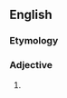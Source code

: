 {{also|heavy-hearted}}

==English==

===Etymology===
{{compound|heavy|hearted|lang=en}}

===Adjective===
{{head|en|adjective}}

# {{alt form|heavy-hearted|lang=en}}